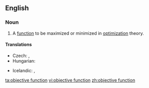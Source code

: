 ==English==
{{wikipedia|Optimization (mathematics)}}
===Noun===
{{en-noun|head=[[objective]] [[function]]}}

# {{context|mathematics}} A [[function]] to be maximized or minimized in [[optimization]] theory.

====Translations====
{{trans-top|mathematical function}}
* Czech: {{t-|cs|účelová funkce|f}}, {{t-|cs|cílová funkce|f}}
* Hungarian: {{t-|hu|célfüggvény}}
{{trans-mid}}
* Icelandic: {{t-|is|kostnaðarfall|n}}, {{t-|is|viðfangsfall|n}}
{{trans-bottom}}

[[ta:objective function]]
[[vi:objective function]]
[[zh:objective function]]